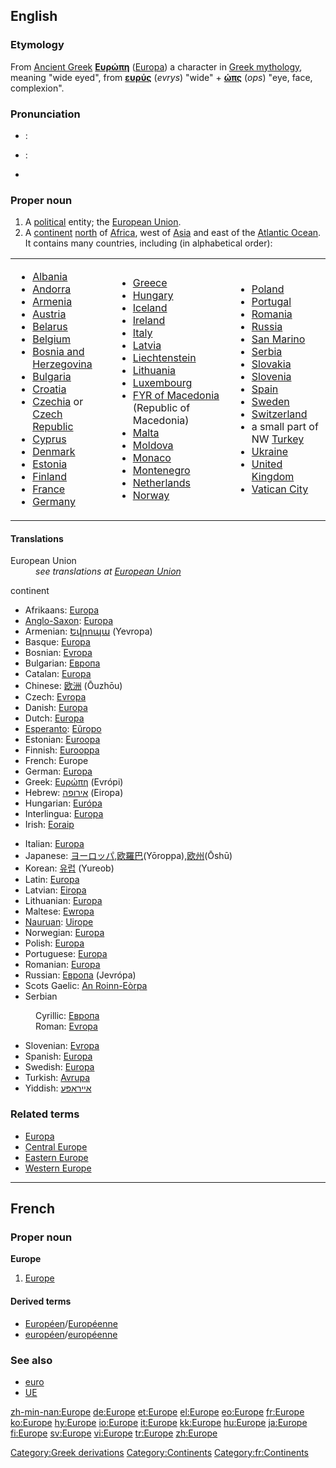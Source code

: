 {{see|europe|europé}}
{{wikipedia}}
==English==

===Etymology===
From [[Ancient Greek]] '''[[Ευρώπη]]''' ([[Europa]]) a character in [[Greek mythology]], meaning "wide eyed", from '''[[ευρύς]]''' (''evrys'') "wide" + '''[[ώπς]]''' (''ops'') "eye, face, complexion".

===Pronunciation===
*{{italbrac|[[RP]]}}: {{IPA|/ˈjʊərəp/}}
*{{italbrac|US}}: {{IPA|/ˈjʊrəp/}}
*{{audio|en-us-Europe.ogg|Audio (US)}}

===Proper noun===
{{en-proper noun}}

# A [[political]] entity; the [[European Union]].
# A [[continent]] [[north]] of [[Africa]], west of [[Asia]] and east of the [[Atlantic Ocean]]. It contains many countries, including (in alphabetical order):

{| border="0" cellpadding="2"
|-----
|
*[[Albania]]
*[[Andorra]]
*[[Armenia]]
*[[Austria]]
*[[Belarus]]
*[[Belgium]]
*[[Bosnia and Herzegovina]]
*[[Bulgaria]]
*[[Croatia]]
*[[Czechia]] or [[Czech Republic]]
*[[Cyprus]]
*[[Denmark]]
*[[Estonia]]
*[[Finland]]
*[[France]]
*[[Germany]]
| valign="top" |
*[[Greece]]
*[[Hungary]]
*[[Iceland]]
*[[Ireland]]
*[[Italy]]
*[[Latvia]]
*[[Liechtenstein]]
*[[Lithuania]]
*[[Luxembourg]]
*[[Former Yugoslav Republic of Macedonia|FYR of Macedonia]] (Republic of Macedonia)
*[[Malta]]
*[[Moldova]]
*[[Monaco]]
*[[Montenegro]]
*[[Netherlands]]
*[[Norway]]
| valign="top" |
*[[Poland]]
*[[Portugal]]
*[[Romania]]
*[[Russia]]
*[[San Marino]]
*[[Serbia]]
*[[Slovakia]]
*[[Slovenia]]
*[[Spain]]
*[[Sweden]]
*[[Switzerland]]
* a small part of NW [[Turkey]]
*[[Ukraine]]
*[[United Kingdom]]
*[[Vatican City]]
|}

====Translations====
;European Union
: ''see translations at [[European Union]]''

;continent
{{top}}
*Afrikaans: [[Europa]]
*[[Anglo-Saxon]]: [[Europa]] {{m}}
*Armenian: [[Եվրոպա]] (Yevropa)
*Basque: [[Europa]]
*Bosnian: [[Evropa]] {{f}}
*Bulgarian: [[Европа]] {{f}}
*Catalan: [[Europa]] {{f}}
*Chinese: [[欧洲]] (Ōuzhōu)
*Czech: [[Evropa]]
*Danish: [[Europa]]
*Dutch: [[Europa]] {{n}}
*[[Esperanto]]: [[Eŭropo]]
*Estonian: [[Euroopa]]
*Finnish: [[Eurooppa]]
*French: Europe {{f}}
*German: [[Europa]] {{n}}
*Greek: [[Ευρώπη]] (Evrópi) {{f}}
*Hebrew: [[אירופה]] (Eiropa) {{f}}
*Hungarian: [[Európa]]
*Interlingua: [[Europa]]
*Irish: [[Eoraip]]
{{mid}}
*Italian: [[Europa]]
*Japanese: [[ヨーロッパ]],[[欧羅巴]](Yōroppa),[[欧州]](Ōshū)
*Korean: [[유럽]] (Yureob)
*Latin: [[Europa]]
*Latvian: [[Eiropa]] {{f}}
*Lithuanian: [[Europa]]
*Maltese: [[Ewropa]]
*[[Nauruan]]: [[Uirope]]
*Norwegian: [[Europa]]
*Polish: [[Europa]] {{f}}
*Portuguese: [[Europa]]
*Romanian: [[Europa]]
*Russian: [[Европа]] (Jevrópa) {{f}}
*Scots Gaelic: [[An Roinn-Eòrpa]] {{f}}
*Serbian
:Cyrillic: [[Европа]] {{f}}
:Roman: [[Evropa]] {{f}}
*Slovenian: [[Evropa]] {{f}}
*Spanish: [[Europa]]
*Swedish: [[Europa]]
*Turkish: [[Avrupa]]
*Yiddish: [[אייראָפּע]]
{{bottom}}

===Related terms===
*[[Europa]]
*[[Central Europe]]
*[[Eastern Europe]]
*[[Western Europe]]

[[Category:Greek derivations]]
[[Category:Continents]]

----

==French==

===Proper noun===
'''Europe''' {{f}}

# [[#English|Europe]]

====Derived terms====
*[[Européen]]/[[Européenne]]
*[[européen]]/[[européenne]]

===See also===
*[[euro]]
*[[UE]]

[[Category:fr:Continents]]

[[zh-min-nan:Europe]]
[[de:Europe]]
[[et:Europe]]
[[el:Europe]]
[[eo:Europe]]
[[fr:Europe]]
[[ko:Europe]]
[[hy:Europe]]
[[io:Europe]]
[[it:Europe]]
[[kk:Europe]]
[[hu:Europe]]
[[ja:Europe]]
[[fi:Europe]]
[[sv:Europe]]
[[vi:Europe]]
[[tr:Europe]]
[[zh:Europe]]